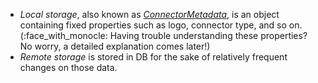 - _Local storage_, also known as [_ConnectorMetadata_](../README.mdx#connectors-remote-storage-connector-db), is an object containing fixed properties such as logo, connector type, and so on. (:face_with_monocle: Having trouble understanding these properties? No worry, a detailed explanation comes later!)
- _Remote storage_ is stored in DB for the sake of relatively frequent changes on those data.
